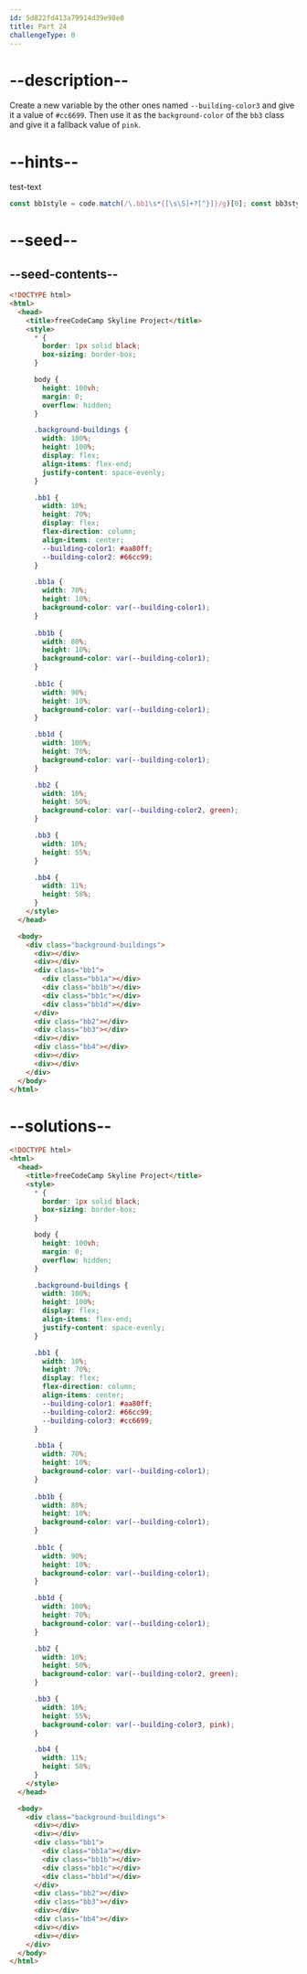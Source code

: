 ```yaml
---
id: 5d822fd413a79914d39e98e0
title: Part 24
challengeType: 0
---
```


# --description--

Create a new variable by the other ones named `--building-color3` and give it a value of `#cc6699`. Then use it as the `background-color` of the `bb3` class and give it a fallback value of `pink`.

# --hints--

test-text

```js
const bb1style = code.match(/\.bb1\s*{[\s\S]+?[^}]}/g)[0]; const bb3style = code.match(/\.bb3\s*{[\s\S]+?[^}]}/g)[0];assert(/--building-color3\s*:\s*#cc6699\s*(;|\s*})/g.test(bb1style) && /background-color\s*:\s*var\(\s*--building-color3\s*,\s*pink\s*\)\s*(;|\s*})/g.test(bb3style));
```

# --seed--

## --seed-contents--

```html
<!DOCTYPE html>
<html>    
  <head>
    <title>freeCodeCamp Skyline Project</title>
    <style>
      * {
        border: 1px solid black;
        box-sizing: border-box;
      }

      body {
        height: 100vh;
        margin: 0;
        overflow: hidden;
      }

      .background-buildings {
        width: 100%;
        height: 100%;
        display: flex;
        align-items: flex-end;
        justify-content: space-evenly;
      }

      .bb1 {
        width: 10%;
        height: 70%;
        display: flex;
        flex-direction: column;
        align-items: center;
        --building-color1: #aa80ff;
        --building-color2: #66cc99;
      }

      .bb1a {
        width: 70%;
        height: 10%;
        background-color: var(--building-color1);
      }
  
      .bb1b {
        width: 80%;
        height: 10%;
        background-color: var(--building-color1);
      }
  
      .bb1c {
        width: 90%;
        height: 10%;
        background-color: var(--building-color1);
      }

      .bb1d {
        width: 100%;
        height: 70%;
        background-color: var(--building-color1);
      }

      .bb2 {
        width: 10%;
        height: 50%;
        background-color: var(--building-color2, green);
      }

      .bb3 {
        width: 10%;
        height: 55%;
      }

      .bb4 {
        width: 11%;
        height: 58%;
      }
    </style>
  </head>

  <body>
    <div class="background-buildings">
      <div></div>
      <div></div>
      <div class="bb1">
        <div class="bb1a"></div>
        <div class="bb1b"></div>
        <div class="bb1c"></div>
        <div class="bb1d"></div>
      </div>
      <div class="bb2"></div>
      <div class="bb3"></div>
      <div></div>
      <div class="bb4"></div>
      <div></div>
      <div></div>
    </div>
  </body>
</html>
```

# --solutions--

```html
<!DOCTYPE html>
<html>    
  <head>
    <title>freeCodeCamp Skyline Project</title>
    <style>
      * {
        border: 1px solid black;
        box-sizing: border-box;
      }

      body {
        height: 100vh;
        margin: 0;
        overflow: hidden;
      }

      .background-buildings {
        width: 100%;
        height: 100%;
        display: flex;
        align-items: flex-end;
        justify-content: space-evenly;
      }

      .bb1 {
        width: 10%;
        height: 70%;
        display: flex;
        flex-direction: column;
        align-items: center;
        --building-color1: #aa80ff;
        --building-color2: #66cc99;
        --building-color3: #cc6699;
      }

      .bb1a {
        width: 70%;
        height: 10%;
        background-color: var(--building-color1);
      }
  
      .bb1b {
        width: 80%;
        height: 10%;
        background-color: var(--building-color1);
      }
  
      .bb1c {
        width: 90%;
        height: 10%;
        background-color: var(--building-color1);
      }

      .bb1d {
        width: 100%;
        height: 70%;
        background-color: var(--building-color1);
      }

      .bb2 {
        width: 10%;
        height: 50%;
        background-color: var(--building-color2, green);
      }

      .bb3 {
        width: 10%;
        height: 55%;
        background-color: var(--building-color3, pink);
      }

      .bb4 {
        width: 11%;
        height: 58%;
      }
    </style>
  </head>

  <body>
    <div class="background-buildings">
      <div></div>
      <div></div>
      <div class="bb1">
        <div class="bb1a"></div>
        <div class="bb1b"></div>
        <div class="bb1c"></div>
        <div class="bb1d"></div>
      </div>
      <div class="bb2"></div>
      <div class="bb3"></div>
      <div></div>
      <div class="bb4"></div>
      <div></div>
      <div></div>
    </div>
  </body>
</html>
```

